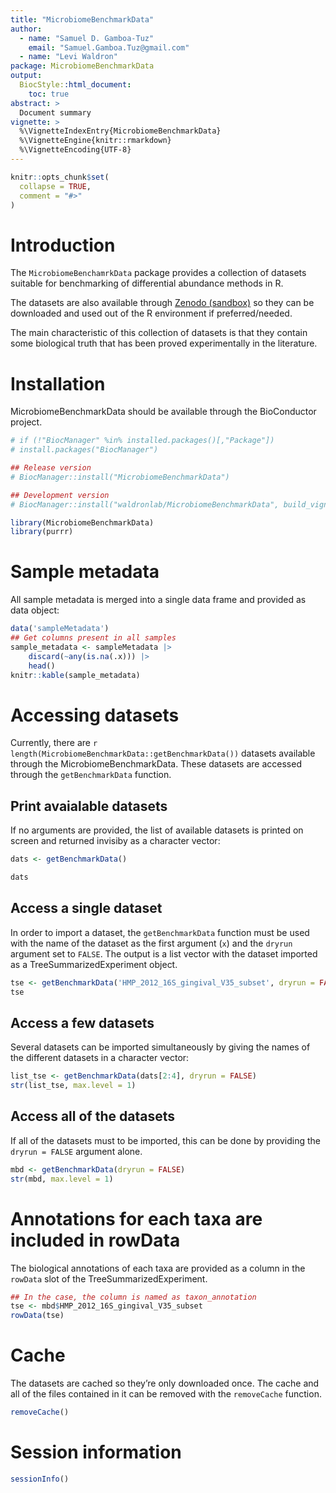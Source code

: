 ```yaml
---
title: "MicrobiomeBenchmarkData"
author:
  - name: "Samuel D. Gamboa-Tuz"
    email: "Samuel.Gamboa.Tuz@gmail.com"
  - name: "Levi Waldron"
package: MicrobiomeBenchmarkData
output: 
  BiocStyle::html_document:
    toc: true
abstract: >
  Document summary
vignette: >
  %\VignetteIndexEntry{MicrobiomeBenchmarkData}
  %\VignetteEngine{knitr::rmarkdown}
  %\VignetteEncoding{UTF-8}
---
```


```r
knitr::opts_chunk$set(
  collapse = TRUE,
  comment = "#>"
)
```

# Introduction

The `MicrobiomeBenchamrkData` package provides a collection of datasets suitable
for benchmarking of differential abundance methods in R.

The datasets are also available through
[Zenodo (sandbox)](https://sandbox.zenodo.org/record/946131) so they can be
downloaded and used out of the R environment if preferred/needed.

The main characteristic of this collection of datasets is that they contain
some biological truth that has been proved experimentally in the literature.

# Installation

MicrobiomeBenchmarkData should be available through the BioConductor project.

```r
# if (!"BiocManager" %in% installed.packages()[,"Package"])
# install.packages("BiocManager")

## Release version
# BiocManager::install("MicrobiomeBenchmarkData")

## Development version
# BiocManager::install("waldronlab/MicrobiomeBenchmarkData", build_vignettes = TRUE)
```

```r
library(MicrobiomeBenchmarkData)
library(purrr)
```

# Sample metadata

All sample metadata is merged into a single data frame and provided as data
object:

```r
data('sampleMetadata')
## Get columns present in all samples
sample_metadata <- sampleMetadata |> 
    discard(~any(is.na(.x))) |> 
    head()
knitr::kable(sample_metadata)
```

# Accessing datasets

Currently, there are `r length(MicrobiomeBenchmarkData::getBenchmarkData())`
datasets available through the MicrobiomeBenchmarkData. These datasets are
accessed through the `getBenchmarkData` function.

## Print avaialable datasets

If no arguments are provided, the list of available datasets is printed on
screen and returned invisiby as a character vector:

```r
dats <- getBenchmarkData()
```
```r
dats
```

## Access a single dataset

In order to import a dataset, the `getBenchmarkData` function must be used with the
name of the dataset as the first argument (`x`) and the `dryrun` argument set
to `FALSE`. The output is a list vector with the dataset imported as a
TreeSummarizedExperiment object.

```r
tse <- getBenchmarkData('HMP_2012_16S_gingival_V35_subset', dryrun = FALSE)[[1]]
tse
```

## Access a few datasets

Several datasets can be imported simultaneously by giving the names of the 
different datasets in a character vector:

```r
list_tse <- getBenchmarkData(dats[2:4], dryrun = FALSE)
str(list_tse, max.level = 1)
```

## Access all of the datasets

If all of the datasets must to be imported, this can be done by providing
the `dryrun = FALSE` argument alone.

```r
mbd <- getBenchmarkData(dryrun = FALSE)
str(mbd, max.level = 1)
```

# Annotations for each taxa are included in rowData

The biological annotations of each taxa are provided as a column in the
`rowData` slot of the TreeSummarizedExperiment.

```r
## In the case, the column is named as taxon_annotation 
tse <- mbd$HMP_2012_16S_gingival_V35_subset
rowData(tse)
```

# Cache 

The datasets are cached so they're only downloaded once. The cache and all of
the files contained in it can be removed with the `removeCache` function.

```r
removeCache()
```


# Session information

```r
sessionInfo()
```

